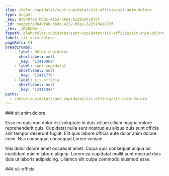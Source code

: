 ```yaml
---
slug: /dolor-cupidatat/sunt-cupidatat/sit-officia/sit-anim-dolore
type: nugget
_key: 8d049fa8-b6dc-4152-b6e1-62291d41873f
_id: nugget/8d049fa8-b6dc-4152-b6e1-62291d41873f
_rev: _iKCEnHm--_
fspath: blah/dolor-cupidatat/sunt-cupidatat/sit-officia/sit-anim-dolore.md
label: sit anim dolore
pageRefs: {}
breadcrumbs:
  - - label: dolor-cupidatat
      shortlabel: null
      _key: '12410969'
    - label: sunt-cupidatat
      shortlabel: null
      _key: '12411770'
    - label: sit-officia
      shortlabel: null
      _key: '12411842'
paths:
  - /dolor-cupidatat/sunt-cupidatat/sit-officia/sit-anim-dolore
---
```


<NuggetArea>
<Nugget slug="/dolor-cupidatat/sunt-cupidatat/sit-officia/sit-anim-dolore" type="nugget" _key="8d049fa8-b6dc-4152-b6e1-62291d41873f" _id="nugget/8d049fa8-b6dc-4152-b6e1-62291d41873f" _rev="_iKCEnHm--_" fspath="blah/dolor-cupidatat/sunt-cupidatat/sit-officia/sit-anim-dolore.md" label="sit anim dolore" paths="/dolor-cupidatat/sunt-cupidatat/sit-officia/sit-anim-dolore">
<NuggetBody>
### sit anim dolore

Esse eu quis non dolor est voluptate in duis cillum cillum magna dolore reprehenderit quis. Cupidatat nulla sunt nostrud eu aliqua duis sunt officia sint tempor deserunt fugiat. Elit quis labore officia aute dolor anim dolore enim. Nisi consequat consequat Lorem veniam.

Nisi dolor dolore amet occaecat amet. Culpa quis consequat aliqua ad incididunt minim labore aliquip. Lorem ea cupidatat mollit sunt nostrud duis duis ut laboris adipisicing. Ullamco elit culpa commodo eiusmod esse.

</NuggetBody>
<Breadcrumbs>
<Crumbs>
<Crumb _key="12410969" label="dolor-cupidatat" /><Crumb _key="12411770" label="sunt-cupidatat" /><Crumb _key="12411842" label="sit-officia" />
</Crumbs>
</Breadcrumbs>
</Nugget>

<NuggetsInbound>
</NuggetsInbound>
<NuggetsOutbound>
</NuggetsOutbound>
</NuggetArea>
<PassagesInbound>
<Passage direction="inbound" type="passage" _key="12411842" _id="passage/12411842" _rev="_iKCEnHi--A" label="sit-officia" passage="sit-officia" fspath="blah/dolor-cupidatat/sunt-cupidatat/sit-officia" paths="/dolor-cupidatat/sunt-cupidatat/sit-officia" slug="/dolor-cupidatat/sunt-cupidatat/sit-officia">
<NuggetBody>
### sit-officia

</NuggetBody>
<Breadcrumbs>
<Crumbs>
<Crumb _key="12410969" label="dolor-cupidatat" /><Crumb _key="12411770" label="sunt-cupidatat" />
</Crumbs>
</Breadcrumbs>
</Passage>

</PassagesInbound>
<PassagesOutbound>
</PassagesOutbound>